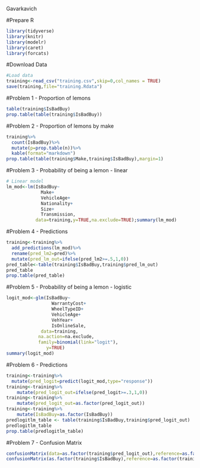 Gavarkavich

#Prepare R
```{r libraries}
library(tidyverse)
library(knitr)
library(modelr)
library(caret)
library(forcats)
```

#Download Data
```{r}
#Load data
training<-read_csv("training.csv",skip=0,col_names = TRUE)
save(training,file="training.Rdata")
```

#Problem 1 - Proportion of lemons
```{r}
table(training$IsBadBuy)
prop.table(table(training$IsBadBuy))
```

#Problem 2 - Proportion of lemons by make 
```{r}
training%>%
  count(IsBadBuy)%>% 
  mutate(p=prop.table(n))%>% 
  kable(format="markdown")
prop.table(table(training$Make,training$IsBadBuy),margin=1)
```

#Problem 3 - Probability of being a lemon - linear
```{r}
# Linear model
lm_mod<-lm(IsBadBuy~
             Make+
             VehicleAge+
             Nationality+
             Size+
             Transmission,
           data=training,y=TRUE,na.exclude=TRUE);summary(lm_mod)
```

#Problem 4 - Predictions
```{r}
training<-training%>%
  add_predictions(lm_mod)%>% 
  rename(pred_lm2=pred)%>% 
  mutate(pred_lm_out=ifelse(pred_lm2>=.5,1,0))
pred_table<-table(training$IsBadBuy,training$pred_lm_out)
pred_table
prop.table(pred_table)
```

#Problem 5 - Probability of being a lemon - logistic
```{r}
logit_mod<-glm(IsBadBuy~
                 WarrantyCost+
                 WheelTypeID+
                 VehicleAge+
                 VehYear+
                 IsOnlineSale,
             data=training,
            na.action=na.exclude,
            family=binomial(link="logit"),
               y=TRUE)
summary(logit_mod)
```

#Problem 6 - Predictions
```{r}
training<-training%>%
  mutate(pred_logit=predict(logit_mod,type="response"))
training<-training%>%
    mutate(pred_logit_out=ifelse(pred_logit>=.3,1,0))
training<-training%>%
    mutate(pred_logit_out=as.factor(pred_logit_out))
training<-training%>%
    mutate(IsBadBuy=as.factor(IsBadBuy))
predlogitlm_table <- table(training$IsBadBuy,training$pred_logit_out)
predlogitlm_table
prop.table(predlogitlm_table)

```

#Problem 7 - Confusion Matrix 
```{r}
confusionMatrix(data=as.factor(training$pred_logit_out),reference=as.factor(training$IsBadBuy))
confusionMatrix(as.factor(training$IsBadBuy),reference=as.factor(training$pred_lm_out))

```